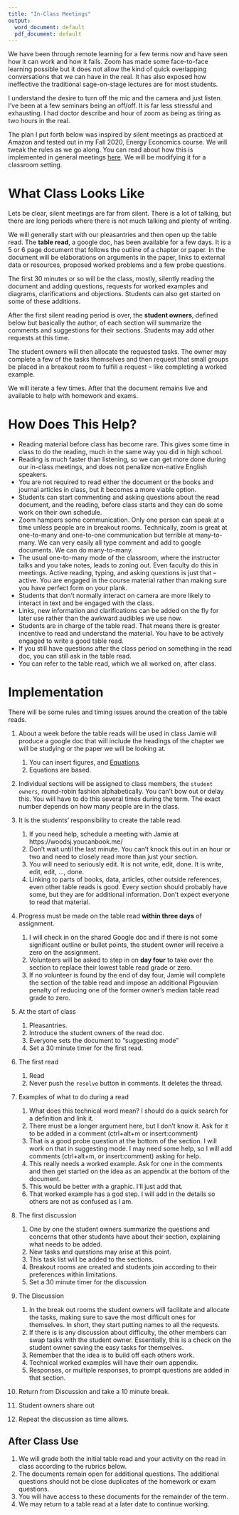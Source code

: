 ```yaml
---
title: "In-Class Meetings"
output:
  word_document: default
  pdf_document: default
---
```


We have been through remote learning for a few terms now and have seen how it can work and how it fails.  Zoom has made some face-to-face learning possible but it does not allow the kind of quick overlapping conversations that we can have in the real.  It has also exposed how ineffective the traditional sage-on-stage lectures are for most students.

I understand the desire to turn off the mic and the camera and just listen.  I've been at a few seminars being an off/off.  It is far less stressful and exhausting.  I had doctor describe and hour of zoom as being as tiring as two hours in the real.

The plan I put forth below was inspired by silent meetings as practiced at Amazon and tested out in my Fall 2020, Energy Economics course. We will tweak the rules as we go along.  You can read about how this is implemented in general meetings [here](https://medium.com/swlh/the-silent-meeting-manifesto-v1-189e9e3487eb).  We will be modifying it for a classroom setting.

# What Class Looks Like

Lets be clear, silent meetings are far from silent.  There is a lot of talking, but there are long periods where there is not much talking and plenty of writing.

We will generally start with our pleasantries and then open up the table read.  The **table read**, a google doc, has been available for a few days.  It is a 5 or 6 page document that follows the outline of a chapter or paper.  In the document will be elaborations on arguments in the paper, links to external data or resources, proposed worked problems and a few probe questions.

The first 30 minutes or so will be the class, mostly, silently reading the document and adding questions, requests for worked examples and diagrams, clarifications and objections. Students can also get started on some of these additions.

After the first silent reading period is over, the **student owners**, defined below but basically the author, of each section will summarize the comments and suggestions for their sections.  Students may add other requests at this time.

The student owners will then allocate the requested tasks.  The owner may complete a few of the tasks themselves and then request that  small groups be placed in a breakout room to fulfill a request -- like completing a worked example.

We will iterate a few times.  After that the document remains live and available to help with homework and exams.

# How Does This Help?

+ Reading material before class has become rare.  This gives some time in class to do the reading, much in the same way you did in high school. 
+ Reading is much faster than listening, so we can get more done during our in-class meetings, and does not penalize non-native English speakers.
+ You are not required to read either the document or the books and journal articles in class, but it becomes a more viable option.
+ Students can start commenting and asking questions about the read document, and the reading, before class starts and they can do some work on their own schedule.
+ Zoom hampers some communication.  Only one person can speak at a time unless people are in breakout rooms.  Technically, zoom is great at one-to-many and one-to-one communication but terrible at many-to-many.  We can very easily all type comment and add to google documents.  We can do many-to-many.
+ The usual one-to-many mode of the classroom, where the instructor talks and you take notes, leads to zoning out. Even faculty do this in meetings.  Active reading, typing, and asking questions is just that -- active.  You are engaged in the course material rather than making sure you have perfect form on your plank.
+ Students that don't normally interact on camera are more likely to interact in text and be engaged with the class.
+ Links, new information and clarifications can be added on the fly for later use rather than the awkward audibles we use now.
+ Students are in charge of the table read.  That means there is greater incentive to read and understand the material.  You have to be actively engaged to write a good table read.
+ If you still have questions after the class period on something in the read doc, you can still ask in the table read.
+ You can refer to the table read, which we all worked on, after class.
 
# Implementation

There will be some rules and timing issues around the creation of the table reads.

1. About a week before the table reads will be used in class Jamie will produce a google doc that will include the headings of the chapter we will be studying or the paper we will be looking at.
    1. You can insert figures, and [Equations](https://www.howtogeek.com/436537/how-to-use-the-equation-editor-in-google-docs/).
    1.   Equations are \LaTeX based.

1. Individual sections will be assigned to class members, the `student owners`, round-robin fashion alphabetically. You can't bow out or delay this.  You will have to do this several times during the term.  The exact number depends on how many people are in the class.

1.  It is the students' responsibility to create the table read. 
    1. If you need help, schedule a meeting with Jamie at https://woodsj.youcanbook.me/
    1. Don't wait until the last minute. You can't knock this out in an hour or two and need to closely read more than just your section.
    1.  You will need to seriously edit.  It is not write, edit, done.  It is write, edit, edit, ..., done.
    1.  Linking to parts of books, data, articles, other outside references, even other table reads is good.  Every section should probably have some, but they are for additional information.  Don't expect everyone to read that material.

1.  Progress must be made on the table read **within three days** of assignment.
    1. I will check in on the shared Google doc and if there is not some significant outline or bullet points, the student owner will receive a zero on the assignment.
    1. Volunteers will be asked to step in on **day four** to take over the section to replace their lowest table read grade or zero.
    1. If no volunteer is found by the end of day four, Jamie will complete the section of the table read and impose an additional Pigouvian penalty of reducing one of the former owner's median table read grade to zero.

1.  At the start of class    
    1. Pleasantries.
    1. Introduce the student owners of the read doc.
    1. Everyone sets the document to "suggesting mode"
    1. Set a 30 minute timer for the first read.

1. The first read 
    1.  Read
    1. Never push the `resolve` button in comments.  It deletes the thread.

1. Examples of what to do during a read
    1.  What does this technical word mean?  I should do a quick search for a definition and link it.
    1.  There must be a longer argument here, but I don't know it.  Ask for it to be added in a comment (ctrl+alt+m or insert:comment)
    1.  That is a good probe question at the bottom of the section.  I will work on that in suggesting mode.  I may need some help, so I will add comments (ctrl+alt+m, or insert:comment) asking for help.
    1.  This really needs a worked example.  Ask for one in the comments and then get started on the idea as an appendix at the bottom of the document.
    1.  This would be better with a graphic.  I'll just add that.
    1.  That worked example has a god step.  I will add in the details so others are not as confused as I am.


1.  The first discussion 
    1. One by one the student owners summarize the questions and concerns that other students have about their section, explaining what needs to be added.
    1. New tasks and questions may arise at this point.
    1. This task list will be added to the sections.
    1. Breakout rooms are created and students join according to their preferences within limitations.
    1. Set a 30 minute timer for the discussion

1.  The Discussion
    1.  In the break out rooms the student owners will facilitate and allocate the tasks, making sure to save the most difficult ones for themselves. In short, they start putting names to all the requests.
    1. If there is is any discussion about difficulty, the other members can swap tasks with the student owner.  Essentially, this is a check on the student owner saving the easy tasks for themselves.
    1.  Remember that the idea is to build off each others work.
    1.  Technical worked examples will have their own appendix.
    1.  Responses, or multiple responses, to prompt questions are added in that section.


1. Return from Discussion and take a 10 minute break.

1. Student owners share out

1. Repeat the discussion as time allows.

## After Class Use

1. We will grade both the initial table read and your activity on the read in class according to the rubrics below.
1. The documents remain open for additional questions. The additional questions should not be close duplicates of the homework or exam questions.
1. You will have access to these documents for the remainder of the term.
1. We may return to a table read at a later date to continue working.
    



